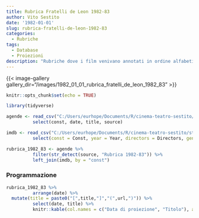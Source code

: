 ```yaml
---
title: Rubrica Fratelli de Leon 1982-83
author: Vito Sestito
date: '1982-01-01'
slug: rubrica-fratelli-de-leon-1982-83
categories:
  - Rubriche
tags:
  - Database
  - Proiezioni
description: "Rubriche dove i film venivano annotati in ordine alfabetico, con data di proiezione e distributore."
---
```


{{< image-gallery gallery_dir="/images/1982_01_01_rubrica_fratelli_de_leon_1982_83" >}}
```r
knitr::opts_chunk$set(echo = TRUE)

library(tidyverse)

agende <- read_csv("C:/Users/eurhope/Documents/R/cinema-teatro-sestito/static/data/programmazione_agende.csv") %>%
          select(const, date, title, source)

imdb <- read_csv("C:/Users/eurhope/Documents/R/cinema-teatro-sestito/static/data/programmazione_imdb.csv") %>%
          select(const = Const, year = Year, directors = Directors, genres = Genres, imdb_rating = `IMDb Rating`, runtime = `Runtime (mins)`, url = URL)

rubrica_1982_83 <- agende %>%
          filter(str_detect(source, "Rubrica 1982-83")) %>%
          left_join(imdb, by = "const")
```
### Programmazione
```r
rubrica_1982_83 %>%
          arrange(date) %>%
  mutate(title = paste0("[",title,"]","(",url,")")) %>%
          select(date, title) %>%
          knitr::kable(col.names = c("Data di proiezione", "Titolo"), align = c("l", "l", "l"))
```